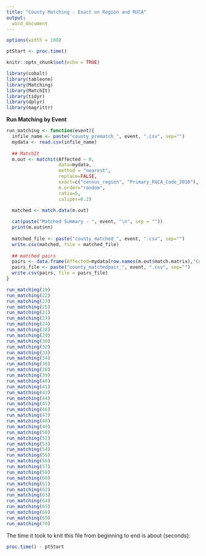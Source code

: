 ---
title: "County Matching - Exact on Region and RUCA"
output:
  word_document
---

```{r set-options, echo=FALSE, cache=FALSE}
options(width = 100)
```

```{r setup, include=FALSE}
ptStart <- proc.time()

knitr::opts_chunk$set(echo = TRUE)
```

```{r, echo=FALSE, message=FALSE }
library(cobalt)
library(tableone)
library(Matching)
library(MatchIt)
library(tidyr)
library(dplyr)
library(magrittr)
```

**Run Matching by Event**
```{r, echo=FALSE, message=FALSE}
run_matching <- function(event){
  infile_name <- paste("county_prematch_", event, ".csv", sep="")
  mydata <- read.csv(infile_name)
  
  ## MatchIt
  m.out <- matchit(Affected ~ 0,
                   data=mydata,
                   method = "nearest",
                   replace=FALSE,
                   exact=c("census_region", "Primary_RUCA_Code_2010"),
                   m.order="random",
                   ratio=5,
                   caliper=0.2)
  
  matched <- match.data(m.out)

  cat(paste("Matched Summary - ", event, "\n", sep = ""))
  print(m.out$nn)
  
  matched_file <- paste("county_matched_", event, ".csv", sep="")
  write.csv(matched, file = matched_file)
  
  ## matched pairs
  pairs <- data.frame(Affected=mydata[row.names(m.out$match.matrix),"County_FIPS"],Control=mydata[m.out$match.matrix,"BENE_ID"])
  pairs_file <- paste("county_matchedpair_", event, ".csv", sep="")
  write.csv(pairs, file = pairs_file)
}

run_matching(19)
run_matching(22)
run_matching(23)
run_matching(25)
run_matching(21)
run_matching(27)
run_matching(24)
run_matching(28)
run_matching(29)
run_matching(30)
run_matching(32)
run_matching(33)
run_matching(34)
run_matching(36)
run_matching(38)
run_matching(39)
run_matching(40)
run_matching(41)
run_matching(43)
run_matching(44)
run_matching(45)
run_matching(46)
run_matching(47)
run_matching(48)
run_matching(49)
run_matching(50)
run_matching(52)
run_matching(53)
run_matching(54)
run_matching(55)
run_matching(56)
run_matching(57)
run_matching(58)
run_matching(60)
run_matching(61)
run_matching(62)
run_matching(63)
run_matching(64)
run_matching(65)
run_matching(68)
run_matching(69)
run_matching(70)

```


The time it took to knit this file from beginning to end is about (seconds):

```{r}
proc.time() - ptStart
```